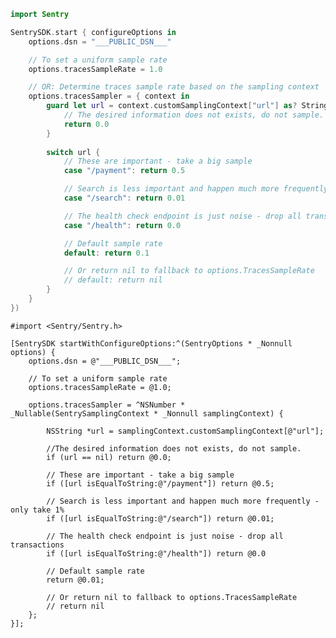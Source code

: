 ```swift {tabTitle:Swift}
import Sentry

SentrySDK.start { configureOptions in
    options.dsn = "___PUBLIC_DSN___"

    // To set a uniform sample rate
    options.tracesSampleRate = 1.0

    // OR: Determine traces sample rate based on the sampling context
    options.tracesSampler = { context in
        guard let url = context.customSamplingContext["url"] as? String else {
            // The desired information does not exists, do not sample.
            return 0.0    
        }
        
        switch url {
            // These are important - take a big sample
            case "/payment": return 0.5

            // Search is less important and happen much more frequently - only take 1%
            case "/search": return 0.01

            // The health check endpoint is just noise - drop all transactions
            case "/health": return 0.0

            // Default sample rate
            default: return 0.1

            // Or return nil to fallback to options.TracesSampleRate
            // default: return nil
        }
    }
})
```

```objc {tabTitle:Objective-C}
#import <Sentry/Sentry.h>

[SentrySDK startWithConfigureOptions:^(SentryOptions * _Nonnull options) {
    options.dsn = @"___PUBLIC_DSN___";
    
    // To set a uniform sample rate
    options.tracesSampleRate = @1.0;
    
    options.tracesSampler = ^NSNumber * _Nullable(SentrySamplingContext * _Nonnull samplingContext) {
        
        NSString *url = samplingContext.customSamplingContext[@"url"];
        
        //The desired information does not exists, do not sample.
        if (url == nil) return @0.0; 
        
        // These are important - take a big sample 
        if ([url isEqualToString:@"/payment"]) return @0.5; 
        
        // Search is less important and happen much more frequently - only take 1%
        if ([url isEqualToString:@"/search"]) return @0.01; 
        
        // The health check endpoint is just noise - drop all transactions
        if ([url isEqualToString:@"/health"]) return @0.0
        
        // Default sample rate
        return @0.01;
        
        // Or return nil to fallback to options.TracesSampleRate
        // return nil
    };
}];
```
